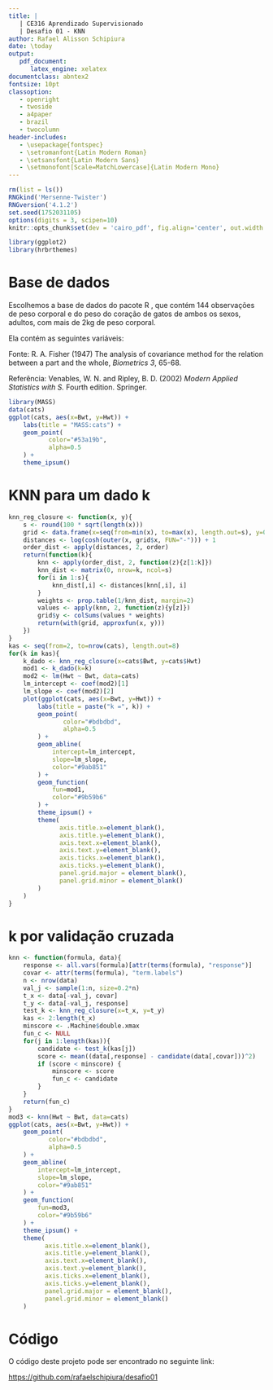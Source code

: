 ```yaml
---
title: |
   | CE316 Aprendizado Supervisionado
   | Desafio 01 - KNN
author: Rafael Alisson Schipiura
date: \today 
output:
   pdf_document:
      latex_engine: xelatex
documentclass: abntex2
fontsize: 10pt
classoption: 
   - openright
   - twoside
   - a4paper
   - brazil
   - twocolumn 
header-includes:
   - \usepackage{fontspec}
   - \setromanfont{Latin Modern Roman}
   - \setsansfont{Latin Modern Sans}
   - \setmonofont[Scale=MatchLowercase]{Latin Modern Mono}
---
```


```r
rm(list = ls())
RNGkind('Mersenne-Twister')
RNGversion('4.1.2')
set.seed(1752031105)
options(digits = 3, scipen=10)
knitr::opts_chunk$set(dev = 'cairo_pdf', fig.align='center', out.width = '100%')

library(ggplot2)
library(hrbrthemes)
```
# Base de dados

Escolhemos a base de dados \texttt{cats} do pacote R \texttt{MASS}, que contém 144 observações de peso corporal e do peso do coração de gatos de ambos os sexos, adultos, com mais de 2kg de peso corporal.

Ela contém as seguintes variáveis:

\begin{itemize}
   \item \textbf{Sex.} Sexo. Fator com dois níveis:  ‘F’ e  ‘M’. Ignorado nessa análise.
   \item \textbf{Bwt.} Peso corporal in kilogramas.
   \item \textbf{Hwt.} Peso do coração em gramas.
\end{itemize}

Fonte: R. A. Fisher (1947) The analysis of covariance method for the
     relation between a part and the whole, _Biometrics_ *3*, 65-68.

Referência: Venables, W. N. and Ripley, B. D. (2002) _Modern Applied
     Statistics with S._ Fourth edition.  Springer.

```r
library(MASS)
data(cats)
ggplot(cats, aes(x=Bwt, y=Hwt)) +
	labs(title = "MASS:cats") +
	geom_point(
		   color="#53a19b",
		   alpha=0.5
	) +
	theme_ipsum()
```

# KNN para um dado k

```r
knn_reg_closure <- function(x, y){
	s <- round(100 * sqrt(length(x)))
	grid <- data.frame(x=seq(from=min(x), to=max(x), length.out=s), y=0)
	distances <- log(cosh(outer(x, grid$x, FUN="-"))) + 1
	order_dist <- apply(distances, 2, order)
	return(function(k){
		knn <- apply(order_dist, 2, function(z){z[1:k]})
		knn_dist <- matrix(0, nrow=k, ncol=s)
		for(i in 1:s){
			knn_dist[,i] <- distances[knn[,i], i]
		}
		weights <- prop.table(1/knn_dist, margin=2)
		values <- apply(knn, 2, function(z){y[z]})
		grid$y <- colSums(values * weights)
		return(with(grid, approxfun(x, y)))
	})
}
kas <- seq(from=2, to=nrow(cats), length.out=8)
for(k in kas){
	k_dado <- knn_reg_closure(x=cats$Bwt, y=cats$Hwt)
	mod1 <- k_dado(k=k)
	mod2 <- lm(Hwt ~ Bwt, data=cats)
	lm_intercept <- coef(mod2)[1]
	lm_slope <- coef(mod2)[2]
	plot(ggplot(cats, aes(x=Bwt, y=Hwt)) +
		labs(title = paste("k =", k)) +
		geom_point(
			   color="#bdbdbd",
			   alpha=0.5
		) +
		geom_abline(
			intercept=lm_intercept,
			slope=lm_slope,
			color="#9ab851"
		) +
		geom_function(
			fun=mod1,
			color="#9b59b6"
		) +
		theme_ipsum() +
		theme(
		      axis.title.x=element_blank(),
		      axis.title.y=element_blank(),
		      axis.text.x=element_blank(),
		      axis.text.y=element_blank(),
		      axis.ticks.x=element_blank(),
		      axis.ticks.y=element_blank(),
		      panel.grid.major = element_blank(),
		      panel.grid.minor = element_blank()
		)
	)
}
```

# k por validação cruzada

```r
knn <- function(formula, data){
	response <- all.vars(formula)[attr(terms(formula), "response")]
	covar <- attr(terms(formula), "term.labels")
	n <- nrow(data)
	val_j <- sample(1:n, size=0.2*n)
	t_x <- data[-val_j, covar]
	t_y <- data[-val_j, response]
	test_k <- knn_reg_closure(x=t_x, y=t_y)
	kas <- 2:length(t_x)
	minscore <- .Machine$double.xmax
	fun_c <- NULL
	for(j in 1:length(kas)){
		candidate <- test_k(kas[j])
		score <- mean((data[,response] - candidate(data[,covar]))^2)
		if (score < minscore) {
			minscore <- score
			fun_c <- candidate
		}
	}
	return(fun_c)
}
mod3 <- knn(Hwt ~ Bwt, data=cats)
ggplot(cats, aes(x=Bwt, y=Hwt)) +
	geom_point(
		   color="#bdbdbd",
		   alpha=0.5
	) +
	geom_abline(
		intercept=lm_intercept,
		slope=lm_slope,
		color="#9ab851"
	) +
	geom_function(
		fun=mod3,
		color="#9b59b6"
	) +
	theme_ipsum() +
	theme(
	      axis.title.x=element_blank(),
	      axis.title.y=element_blank(),
	      axis.text.x=element_blank(),
	      axis.text.y=element_blank(),
	      axis.ticks.x=element_blank(),
	      axis.ticks.y=element_blank(),
	      panel.grid.major = element_blank(),
	      panel.grid.minor = element_blank()
	)
```

# Código

O código deste projeto pode ser encontrado no seguinte link:

[https://github.com/rafaelschipiura/desafio01](https://github.com/rafaelschipiura/desafio01)
